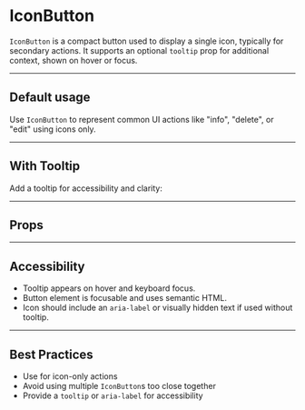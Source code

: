 
<Meta of={IconButtonStories} />

# IconButton

`IconButton` is a compact button used to display a single icon, typically for secondary actions. It supports an optional `tooltip` prop for additional context, shown on hover or focus.


---

## Default usage

Use `IconButton` to represent common UI actions like "info", "delete", or "edit" using icons only.

<Canvas of={Default} />

---

## With Tooltip

Add a tooltip for accessibility and clarity:

<Canvas of={WithTooltip} />

---

## Props

<ArgTypes of={IconButton} />

---

## Accessibility

- Tooltip appears on hover and keyboard focus.
- Button element is focusable and uses semantic HTML.
- Icon should include an `aria-label` or visually hidden text if used without tooltip.

---

## Best Practices

- Use for icon-only actions
- Avoid using multiple `IconButton`s too close together
- Provide a `tooltip` or `aria-label` for accessibility

